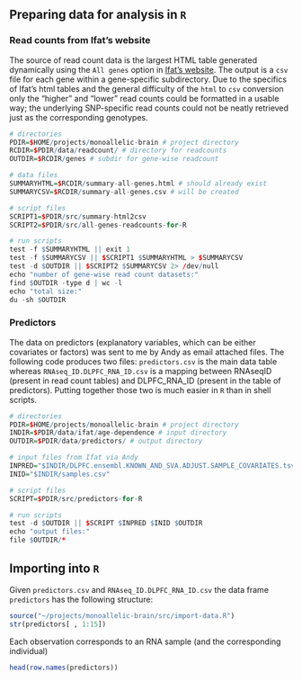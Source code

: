 ## Preparing data for analysis in `R`

### Read counts from Ifat's website

The source of read count data is the largest HTML table generated dynamically using the `All genes` option in [Ifat's website][summary].  The output is a `csv` file for each gene within a gene-specific subdirectory.  Due to the specifics of Ifat's html tables and the general difficulty of the `html` to `csv` conversion only the "higher" and "lower" read counts could be formatted in a usable way; the underlying SNP-specific read counts could not be neatly retrieved just as the corresponding genotypes.

```r
# directories
PDIR=$HOME/projects/monoallelic-brain # project directory
RCDIR=$PDIR/data/readcount/ # directory for readcounts
OUTDIR=$RCDIR/genes # subdir for gene-wise readcount

# data files
SUMMARYHTML=$RCDIR/summary-all-genes.html # should already exist
SUMMARYCSV=$RCDIR/summary-all-genes.csv # will be created

# script files
SCRIPT1=$PDIR/src/summary-html2csv
SCRIPT2=$PDIR/src/all-genes-readcounts-for-R 

# run scripts
test -f $SUMMARYHTML || exit 1
test -f $SUMMARYCSV || $SCRIPT1 $SUMMARYHTML > $SUMMARYCSV
test -d $OUTDIR || $SCRIPT2 $SUMMARYCSV 2> /dev/null
echo "number of gene-wise read count datasets:"
find $OUTDIR -type d | wc -l
echo "total size:"
du -sh $OUTDIR

```

### Predictors

The data on predictors (explanatory variables, which can be either covariates or factors) was sent to me by Andy as email attached files.  The following code produces two files: `predictors.csv` is the main data table whereas `RNAseq_ID.DLPFC_RNA_ID.csv` is a mapping between RNAseqID (present in read count tables) and DLPFC_RNA_ID (present in the table of predictors).  Putting together those two is much easier in `R` than in shell scripts.

```r
# directories
PDIR=$HOME/projects/monoallelic-brain # project directory
INDIR=$PDIR/data/ifat/age-dependence # input directory
OUTDIR=$PDIR/data/predictors/ # output directory

# input files from Ifat via Andy
INPRED="$INDIR/DLPFC.ensembl.KNOWN_AND_SVA.ADJUST.SAMPLE_COVARIATES.tsv"
INID="$INDIR/samples.csv"

# script files
SCRIPT=$PDIR/src/predictors-for-R

# run scripts
test -d $OUTDIR || $SCRIPT $INPRED $INID $OUTDIR
echo "output files:"
file $OUTDIR/*
```

## Importing into `R`

Given `predictors.csv` and `RNAseq_ID.DLPFC_RNA_ID.csv` the data frame `predictors` has the following structure:

```r
source("~/projects/monoallelic-brain/src/import-data.R")
str(predictors[ , 1:15])
```

Each observation corresponds to an RNA sample (and the corresponding individual)

```r
head(row.names(predictors))
```

[summary]: http://katahdin.mssm.edu/ifat/web/cm/get_pop_freq.pl
